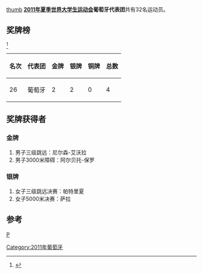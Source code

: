 [[文件:Flag_of_Portugal.svg|thumb]]
'''[[2011年夏季世界大学生运动会|2011年夏季世界大学生运动会]]葡萄牙代表团'''共有32名运动员。

==奖牌榜==
<ref>{{Cite web |url=http://match.sz2011.org/Medal/CHI.htm |title=奖牌榜 |accessdate=2011-08-26 |archive-date=2012-07-14 |archive-url=https://archive.is/20120714212414/http://match.sz2011.org/Medal/CHI.htm |dead-url=no }}</ref>
{| class="wikitable"
|-
! 名次 !! 代表团 !! 金牌 !! 银牌 !! 铜牌 !! 总数
|-
| 26 ||  葡萄牙 || 2  || 2  || 0  ||  4
|}
==奖牌获得者==
===金牌===
#男子三级跳远：尼尔森-艾沃拉
#男子3000米障碍：阿尔贝托-保罗
===银牌===
#女子三级跳远决赛：帕特里夏
#女子5000米决赛：萨拉
==参考==
<references/>
{{2011年夏季世界大学生运动会代表团}}
[[分类:2011年夏季世界大学生运动会代表团|P]]
[[Category:2011年葡萄牙|Category:2011年葡萄牙]]